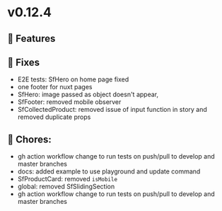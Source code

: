 
<Meta title="Releases/v0.12.x - Latest/v0.12.4 - Latest/Change log" />

# v0.12.4

## 🚀 Features


## 🐛 Fixes

- E2E tests: SfHero on home page fixed
- one footer for nuxt pages
- SfHero: image passed as object doesn't appear, 
- SfFooter: removed mobile observer
- SfCollectedProduct: removed issue of input function in story and removed duplicate props


## 🧹 Chores:

- gh action workflow change to run tests on push/pull to develop and master branches
- docs: added example to use playground and update command
- SfProductCard: removed `isMobile`
- global: removed SfSlidingSection
- gh action workflow change to run tests on push/pull to develop and master branches

